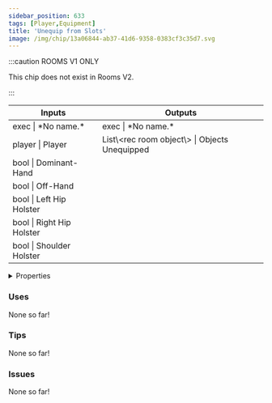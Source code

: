 ```yaml
---
sidebar_position: 633
tags: [Player,Equipment]
title: 'Unequip from Slots'
image: /img/chip/13a06844-ab37-41d6-9358-0383cf3c35d7.svg
---
```




:::caution ROOMS V1 ONLY
    
This chip does not exist in Rooms V2.

:::


<IChip uuid="13a06844-ab37-41d6-9358-0383cf3c35d7"/>

<table><thead><tr><th>Inputs</th><th>Outputs</th></tr></thead><tbody><tr><td>exec | *No name.*</td><td>exec | *No name.*</td></tr><tr><td>player | Player</td><td>List\&lt;rec room object\&gt; | Objects Unequipped</td></tr><tr><td>bool | Dominant-Hand</td><td /></tr><tr><td>bool | Off-Hand</td><td /></tr><tr><td>bool | Left Hip Holster</td><td /></tr><tr><td>bool | Right Hip Holster</td><td /></tr><tr><td>bool | Shoulder Holster</td><td /></tr></tbody></table>

<details>
  <summary>Properties</summary>
  <div>
    <div>
    <table>
      <tbody>
        <tr>
          <td>Is beta required?</td>
          <td>No</td>
        </tr>
        <tr>
          <td>Is chip a trolling risk?</td>
          <td>No</td>
        </tr>
        <tr>
          <td>Is chip a role assignment risk?</td>
          <td>No</td>
        </tr>
        <tr>
          <td>Chip UUID</td>
          <td>13a06844-ab37-41d6-9358-0383cf3c35d7</td>
        </tr>
        <tr>
          <td>Room availability</td>
          <td>Rooms V1 only</td>
        </tr>
      </tbody>
    </table>
    </div>
  </div>
</details>

### Uses

None so far!

### Tips

None so far!

### Issues

None so far!